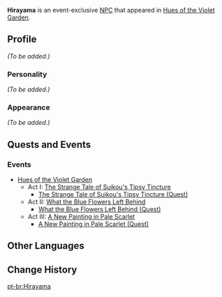 {{Meta
<!-- Remove this template after adding the missing info -->
|missing_NPC_profile  = yes
}}
{{Character Infobox
|type             = Event NPC
|image            = NPC Hirayama.png
|region           = Inazuma
|title            = Yae Publishing House Editor-in-Chief
|affiliation      = Yae Publishing House
|voiceEN          = 
|voiceCN          = 
|voiceJP          = 
}}
'''Hirayama''' is an event-exclusive [[NPC]] that appeared in [[Hues of the Violet Garden]].
<!--
==Location==
<gallery hideaddbutton="true" captionalign="center">
NPC Location Hirayama.png|Hirayama's location
NPC Location Hirayama Context.png|Additional context
</gallery>
-->

==Profile==
<!--detailed story/lore information goes here-->
''(To be added.)''

===Personality===
''(To be added.)''

===Appearance===
''(To be added.)''

==Quests and Events==
===Events===
* [[Hues of the Violet Garden]]
** Act I: [[The Strange Tale of Suikou's Tipsy Tincture]]
*** [[The Strange Tale of Suikou's Tipsy Tincture (Quest)]]
** Act II: [[What the Blue Flowers Left Behind]]
*** [[What the Blue Flowers Left Behind (Quest)]]
** Act III: [[A New Painting in Pale Scarlet]]
*** [[A New Painting in Pale Scarlet (Quest)]]
<!--
==Idle Quotes==
* "(Text)" ''(Description)'' Description is only needed if they have idle quotes that change based on time of day, or change from clearing certain quests
** "(Text)" ''(Voice-Over)'' Used if the audio voiceline is different from the text displayed over their heads

==Dialogue==
{{Dialogue start}}
:'''Hirayama:'''
{{Dialogue end}}

==Trivia==
-->

==Other Languages==
{{Other Languages|default_hidden = 1
|en      = Hirayama
|zhs     = 平山
|zhs_rm  = Píngshān
|zht     = 平山
|zht_rm  = Píngshān
|ja      = 平山
|ja_rm   = Hirayama
|ko      = 히라야마
|ko_rm   = Hirayama
|es      = Hirayama
|fr      = Hirayama
|ru      = Хираяма
|th      = Hirayama
|vi      = Hirayama
|de      = Hirayama
|id      = Hirayama
|pt      = Hirayama
}}

==Change History==
{{Change History|2.6}}
<!--
==References==
{{Reflist}}
-->

[[pt-br:Hirayama]]